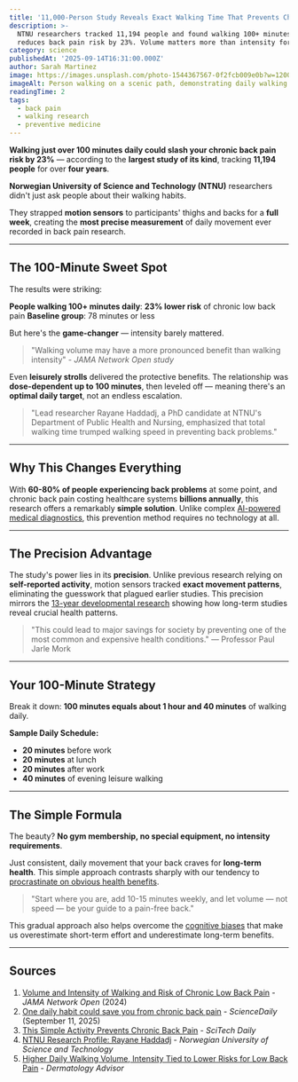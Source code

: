```yaml
---
title: '11,000-Person Study Reveals Exact Walking Time That Prevents Chronic Back Pain'
description: >-
  NTNU researchers tracked 11,194 people and found walking 100+ minutes daily
  reduces back pain risk by 23%. Volume matters more than intensity for prevention.
category: science
publishedAt: '2025-09-14T16:31:00.000Z'
author: Sarah Martinez
image: https://images.unsplash.com/photo-1544367567-0f2fcb009e0b?w=1200&h=630&fit=crop&auto=format&q=80
imageAlt: Person walking on a scenic path, demonstrating daily walking for back pain prevention
readingTime: 2
tags:
  - back pain
  - walking research
  - preventive medicine
---
```


**Walking just over 100 minutes daily could slash your chronic back pain risk by 23%** — according to the **largest study of its kind**, tracking **11,194 people** for over **four years**.

**Norwegian University of Science and Technology (NTNU)** researchers didn't just ask people about their walking habits.

They strapped **motion sensors** to participants' thighs and backs for a **full week**, creating the **most precise measurement** of daily movement ever recorded in back pain research.

---

## The 100-Minute Sweet Spot

The results were striking:

**People walking 100+ minutes daily**: **23% lower risk** of chronic low back pain
**Baseline group**: 78 minutes or less

But here's the **game-changer** — intensity barely mattered.

> "Walking volume may have a more pronounced benefit than walking intensity" - _JAMA Network Open study_

Even **leisurely strolls** delivered the protective benefits. The relationship was **dose-dependent up to 100 minutes**, then leveled off — meaning there's an **optimal daily target**, not an endless escalation.

> "Lead researcher Rayane Haddadj, a PhD candidate at NTNU's Department of Public Health and Nursing, emphasized that total walking time trumped walking speed in preventing back problems."

---

## Why This Changes Everything

With **60-80% of people experiencing back problems** at some point, and chronic back pain costing healthcare systems **billions annually**, this research offers a remarkably **simple solution**. Unlike complex [AI-powered medical diagnostics](/health/personalized-medicine-using-ai), this prevention method requires no technology at all.

---

## The Precision Advantage

The study's power lies in its **precision**. Unlike previous research relying on **self-reported activity**, motion sensors tracked **exact movement patterns**, eliminating the guesswork that plagued earlier studies. This precision mirrors the [13-year developmental research](/science/13-year-rule-child-mental-health) showing how long-term studies reveal crucial health patterns.

> "This could lead to major savings for society by preventing one of the most common and expensive health conditions." — Professor Paul Jarle Mork

---

## Your 100-Minute Strategy

Break it down: **100 minutes equals about 1 hour and 40 minutes** of walking daily.

**Sample Daily Schedule:**

- **20 minutes** before work
- **20 minutes** at lunch
- **20 minutes** after work
- **40 minutes** of evening leisure walking

---

## The Simple Formula

The beauty? **No gym membership, no special equipment, no intensity requirements**.

Just consistent, daily movement that your back craves for **long-term health**. This simple approach contrasts sharply with our tendency to [procrastinate on obvious health benefits](/psychology/the-psychology-behind-why-we-procrastinate-even-when-we-know).

> "Start where you are, add 10-15 minutes weekly, and let volume — not speed — be your guide to a pain-free back."

This gradual approach also helps overcome the [cognitive biases](/psychology/your-brain-lies-to-you-cognitive-biases-2025) that make us overestimate short-term effort and underestimate long-term benefits.

---

## Sources

1. [Volume and Intensity of Walking and Risk of Chronic Low Back Pain](https://jamanetwork.com/journals/jamanetworkopen/fullarticle/2835297) - _JAMA Network Open_ (2024)
2. [One daily habit could save you from chronic back pain](https://www.sciencedaily.com/releases/2025/09/250911073206.htm) - _ScienceDaily_ (September 11, 2025)
3. [This Simple Activity Prevents Chronic Back Pain](https://scitechdaily.com/this-simple-activity-prevents-chronic-back-pain/) - _SciTech Daily_
4. [NTNU Research Profile: Rayane Haddadj](https://www.ntnu.edu/employees/rayane.haddadj) - _Norwegian University of Science and Technology_
5. [Higher Daily Walking Volume, Intensity Tied to Lower Risks for Low Back Pain](https://www.dermatologyadvisor.com/news/higher-daily-walking-volume-intensity-tied-to-lower-risks-for-low-back-pain/) - _Dermatology Advisor_
